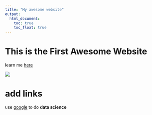 ```yaml
---
title: "My awesome website"
output: 
  html_document:
    toc: true
    toc_float: true
---
```


# This is the First Awesome Website

learn me [here](about.html)

![](https://media.giphy.com/media/drXGoW1iudhKw/giphy.gif)

# add links

use [google](https://www.google.com) to do **data science**


